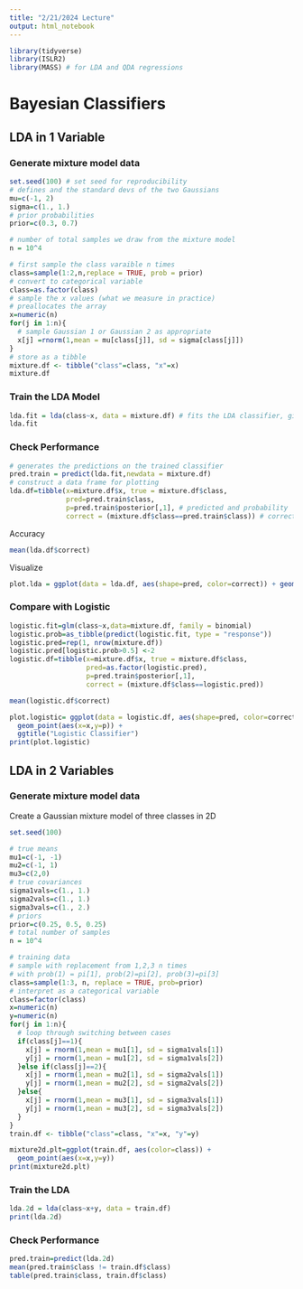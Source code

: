 ```yaml
---
title: "2/21/2024 Lecture"
output: html_notebook
---
```


```r
library(tidyverse)
library(ISLR2)
library(MASS) # for LDA and QDA regressions
```

# Bayesian Classifiers

## LDA in 1 Variable

### Generate mixture model data

```r
set.seed(100) # set seed for reproducibility
# defines and the standard devs of the two Gaussians
mu=c(-1, 2)
sigma=c(1., 1.)
# prior probabilities
prior=c(0.3, 0.7)

# number of total samples we draw from the mixture model
n = 10^4

# first sample the class varaible n times
class=sample(1:2,n,replace = TRUE, prob = prior)
# convert to categorical variable
class=as.factor(class)
# sample the x values (what we measure in practice)
# preallocates the array
x=numeric(n)
for(j in 1:n){
  # sample Gaussian 1 or Gaussian 2 as appropriate
  x[j] =rnorm(1,mean = mu[class[j]], sd = sigma[class[j]])
}
# store as a tibble
mixture.df <- tibble("class"=class, "x"=x)
mixture.df
```

### Train the LDA Model

```r
lda.fit = lda(class~x, data = mixture.df) # fits the LDA classifier, given the data, and the model class ~ x
lda.fit
```

### Check Performance

```r
# generates the predictions on the trained classifier
pred.train = predict(lda.fit,newdata = mixture.df)
# construct a data frame for plotting
lda.df=tibble(x=mixture.df$x, true = mixture.df$class, 
              pred=pred.train$class, 
              p=pred.train$posterior[,1], # predicted and probability
              correct = (mixture.df$class==pred.train$class)) # correct or not

```

Accuracy

```r
mean(lda.df$correct)
```

Visualize

```r
plot.lda = ggplot(data = lda.df, aes(shape=pred, color=correct)) + geom_point(aes(x=x,y=p)) + ggtitle("LDA Classifier")print(plot.lda)
```

### Compare with Logistic

```r
logistic.fit=glm(class~x,data=mixture.df, family = binomial)
logistic.prob=as_tibble(predict(logistic.fit, type = "response"))
logistic.pred=rep(1, nrow(mixture.df))
logistic.pred[logistic.prob>0.5] <-2
logistic.df=tibble(x=mixture.df$x, true = mixture.df$class,
                   pred=as.factor(logistic.pred), 
                   p=pred.train$posterior[,1],
                   correct = (mixture.df$class==logistic.pred))
```

```r
mean(logistic.df$correct)
```

```r
plot.logistic= ggplot(data = logistic.df, aes(shape=pred, color=correct)) +
  geom_point(aes(x=x,y=p)) + 
  ggtitle("Logistic Classifier")
print(plot.logistic)

```

## LDA in 2 Variables

### Generate mixture model data

Create a Gaussian mixture model of three classes in 2D

```r
set.seed(100)

# true means
mu1=c(-1, -1)
mu2=c(-1, 1)
mu3=c(2,0)
# true covariances
sigma1vals=c(1., 1.)
sigma2vals=c(1., 1.)
sigma3vals=c(1., 2.)
# priors
prior=c(0.25, 0.5, 0.25)
# total number of samples
n = 10^4

# training data
# sample with replacement from 1,2,3 n times
# with prob(1) = pi[1], prob(2)=pi[2], prob(3)=pi[3]
class=sample(1:3, n, replace = TRUE, prob=prior)
# interpret as a categorical variable
class=factor(class)
x=numeric(n)
y=numeric(n)
for(j in 1:n){
  # loop through switching between cases
  if(class[j]==1){
    x[j] = rnorm(1,mean = mu1[1], sd = sigma1vals[1])
    y[j] = rnorm(1,mean = mu1[2], sd = sigma1vals[2])
  }else if(class[j]==2){
    x[j] = rnorm(1,mean = mu2[1], sd = sigma2vals[1])
    y[j] = rnorm(1,mean = mu2[2], sd = sigma2vals[2])
  }else{
    x[j] = rnorm(1,mean = mu3[1], sd = sigma3vals[1])
    y[j] = rnorm(1,mean = mu3[2], sd = sigma3vals[2])
  }
}
train.df <- tibble("class"=class, "x"=x, "y"=y)

```

```r
mixture2d.plt=ggplot(train.df, aes(color=class)) + 
  geom_point(aes(x=x,y=y))
print(mixture2d.plt)

```

### Train the LDA

```r
lda.2d = lda(class~x+y, data = train.df)
print(lda.2d)
```

### Check Performance

```r
pred.train=predict(lda.2d)
mean(pred.train$class != train.df$class)
table(pred.train$class, train.df$class)

```
